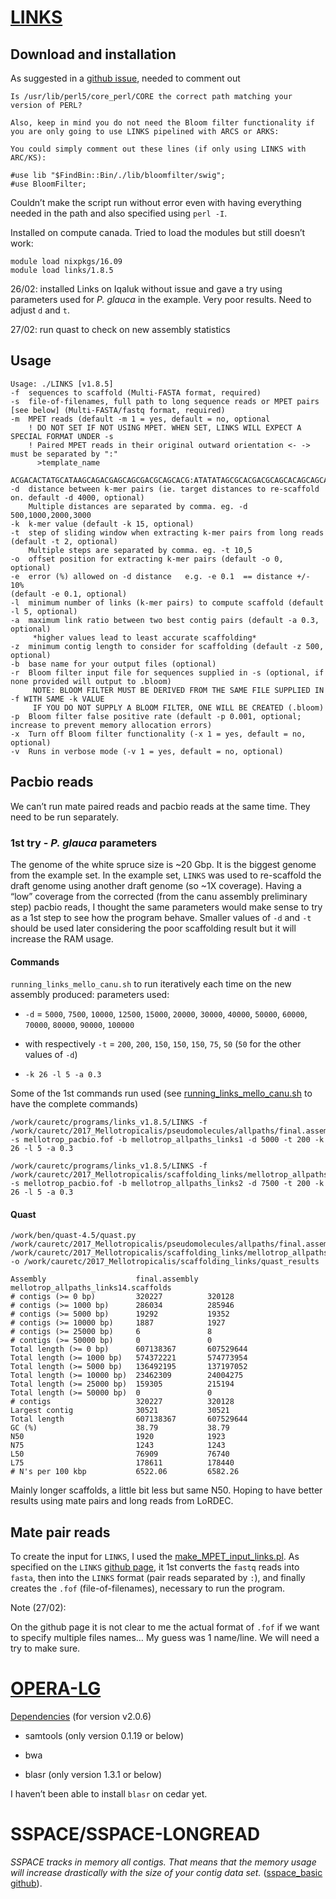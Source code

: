 # [LINKS](https://github.com/bcgsc/LINKS)

## Download and installation

As suggested in a [github issue](https://github.com/bcgsc/LINKS/issues/15), needed to comment out 
```
Is /usr/lib/perl5/core_perl/CORE the correct path matching your version of PERL?

Also, keep in mind you do not need the Bloom filter functionality if you are only going to use LINKS pipelined with ARCS or ARKS:

You could simply comment out these lines (if only using LINKS with ARC/KS):

#use lib "$FindBin::Bin/./lib/bloomfilter/swig";
#use BloomFilter;
```
Couldn't make the script run without error even with having everything needed in the path and also specified using `perl -I`.

Installed on compute canada. Tried to load the modules but still doesn't work:
```
module load nixpkgs/16.09
module load links/1.8.5
```
26/02: installed Links on Iqaluk without issue and gave a try using parameters used for *P. glauca* in the example. Very poor results. Need to adjust `d` and `t`.

27/02: run quast to check on new assembly statistics

## Usage
```
Usage: ./LINKS [v1.8.5]
-f  sequences to scaffold (Multi-FASTA format, required)
-s  file-of-filenames, full path to long sequence reads or MPET pairs [see below] (Multi-FASTA/fastq format, required)
-m  MPET reads (default -m 1 = yes, default = no, optional
	! DO NOT SET IF NOT USING MPET. WHEN SET, LINKS WILL EXPECT A SPECIAL FORMAT UNDER -s
	! Paired MPET reads in their original outward orientation <- -> must be separated by ":"
	  >template_name
	  ACGACACTATGCATAAGCAGACGAGCAGCGACGCAGCACG:ATATATAGCGCACGACGCAGCACAGCAGCAGACGAC
-d  distance between k-mer pairs (ie. target distances to re-scaffold on. default -d 4000, optional)
	Multiple distances are separated by comma. eg. -d 500,1000,2000,3000
-k  k-mer value (default -k 15, optional)
-t  step of sliding window when extracting k-mer pairs from long reads
(default -t 2, optional)
	Multiple steps are separated by comma. eg. -t 10,5
-o  offset position for extracting k-mer pairs (default -o 0, optional)
-e  error (%) allowed on -d distance   e.g. -e 0.1  == distance +/- 10%
(default -e 0.1, optional)
-l  minimum number of links (k-mer pairs) to compute scaffold (default -l 5, optional) 
-a  maximum link ratio between two best contig pairs (default -a 0.3, optional)
	 *higher values lead to least accurate scaffolding*
-z  minimum contig length to consider for scaffolding (default -z 500, optional)
-b  base name for your output files (optional)
-r  Bloom filter input file for sequences supplied in -s (optional, if none provided will output to .bloom)
	 NOTE: BLOOM FILTER MUST BE DERIVED FROM THE SAME FILE SUPPLIED IN -f WITH SAME -k VALUE
	 IF YOU DO NOT SUPPLY A BLOOM FILTER, ONE WILL BE CREATED (.bloom)
-p  Bloom filter false positive rate (default -p 0.001, optional; increase to prevent memory allocation errors)
-x  Turn off Bloom filter functionality (-x 1 = yes, default = no, optional)
-v  Runs in verbose mode (-v 1 = yes, default = no, optional)
```
## Pacbio reads

We can't run mate paired reads and pacbio reads at the same time. They need to be run separately.

### 1st try - *P. glauca* parameters

The genome of the white spruce size is ~20 Gbp. It is the biggest genome from the example set. In the example set, `LINKS` was used to re-scaffold the draft genome using another draft genome (so ~1X coverage). Having a "low" coverage from the corrected (from the canu assembly preliminary step) pacbio reads, I thought the same parameters would make sense to try as a 1st step to see how the program behave. Smaller values of `-d` and `-t` should be used later considering the poor scaffolding result but it will increase the RAM usage.

#### Commands
`running_links_mello_canu.sh` to run iteratively each time on the new assembly produced: parameters used: 

- `-d` = `5000`, `7500`, `10000`, `12500`, `15000`, `20000`, `30000`, `40000`, `50000`, `60000`, `70000`, `80000`, `90000`, `100000` 

- with respectively `-t` = `200`, `200`, `150`, `150`, `150`, `75`, `50` (`50` for the other values of `-d`)

- `-k 26 -l 5 -a 0.3`

Some of the 1st commands run used (see [running_links_mello_canu.sh](https://github.com/caro46/Tetraploid_project/blob/master/some_scripts/running_links_mello_canu.sh) to have the complete commands)
```
/work/cauretc/programs/links_v1.8.5/LINKS -f /work/cauretc/2017_Mellotropicalis/pseudomolecules/allpaths/final.assembly.fasta -s mellotrop_pacbio.fof -b mellotrop_allpaths_links1 -d 5000 -t 200 -k 26 -l 5 -a 0.3 

/work/cauretc/programs/links_v1.8.5/LINKS -f /work/cauretc/2017_Mellotropicalis/scaffolding_links/mellotrop_allpaths_links1.scaffolds.fa -s mellotrop_pacbio.fof -b mellotrop_allpaths_links2 -d 7500 -t 200 -k 26 -l 5 -a 0.3
```
#### Quast
```
/work/ben/quast-4.5/quast.py /work/cauretc/2017_Mellotropicalis/pseudomolecules/allpaths/final.assembly.fasta /work/cauretc/2017_Mellotropicalis/scaffolding_links/mellotrop_allpaths_links14.scaffolds.fa.gz -o /work/cauretc/2017_Mellotropicalis/scaffolding_links/quast_results

Assembly                    final.assembly  mellotrop_allpaths_links14.scaffolds
# contigs (>= 0 bp)         320227          320128                              
# contigs (>= 1000 bp)      286034          285946                              
# contigs (>= 5000 bp)      19292           19352                               
# contigs (>= 10000 bp)     1887            1927                                
# contigs (>= 25000 bp)     6               8                                   
# contigs (>= 50000 bp)     0               0                                   
Total length (>= 0 bp)      607138367       607529644                           
Total length (>= 1000 bp)   574372221       574773954                           
Total length (>= 5000 bp)   136492195       137197052                           
Total length (>= 10000 bp)  23462309        24004275                            
Total length (>= 25000 bp)  159305          215194                              
Total length (>= 50000 bp)  0               0                                   
# contigs                   320227          320128                              
Largest contig              30521           30521                               
Total length                607138367       607529644                           
GC (%)                      38.79           38.79                               
N50                         1920            1923                                
N75                         1243            1243                                
L50                         76909           76740                               
L75                         178611          178440                              
# N's per 100 kbp           6522.06         6582.26
```
Mainly longer scaffolds, a little bit less but same N50. Hoping to have better results using mate pairs and long reads from LoRDEC.

## Mate pair reads
To create the input for `LINKS`, I used the [make_MPET_input_links.pl](https://github.com/caro46/Tetraploid_project/blob/master/some_scripts/make_MPET_input_links.pl). As specified on the `LINKS` [github page](https://github.com/bcgsc/LINKS), it 1st converts the `fastq` reads into `fasta`, then into the `LINKS` format (pair reads separated by `:`), and finally creates the `.fof` (file-of-filenames), necessary to run the program. 

Note (27/02):

On the github page it is not clear to me the actual format of `.fof` if we want to specify multiple files names... My guess was 1 name/line. We will need a try to make sure.


# [OPERA-LG](https://genomebiology.biomedcentral.com/articles/10.1186/s13059-016-0951-y)

[Dependencies](https://sourceforge.net/p/operasf/wiki/The%20OPERA%20wiki/) (for version v2.0.6)

- samtools (only version 0.1.19 or below)

- bwa

- blasr (only version 1.3.1 or below)

I haven't been able to install `blasr` on cedar yet.

# SSPACE/SSPACE-LONGREAD

*SSPACE tracks in memory all contigs. That means that the memory usage will increase drastically with the size of your contig data set.* ([sspace_basic github](https://github.com/nsoranzo/sspace_basic)).
